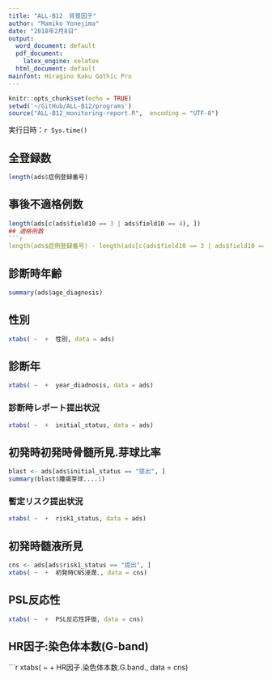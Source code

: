 ```yaml
---
title: "ALL-B12　背景因子"
author: "Mamiko Yonejima"
date: "2018年2月8日"
output:
  word_document: default
  pdf_document:
    latex_engine: xelatex
  html_document: default
mainfont: Hiragino Kaku Gothic Pro
---
```


```r
knitr::opts_chunk$set(echo = TRUE)
setwd('~/GitHub/ALL-B12/programs')
source("ALL-B12_monitoring-report.R",  encoding = "UTF-8")
```
実行日時：`r Sys.time()`

## 全登録数
```r
length(ads$症例登録番号)
```
## 事後不適格例数
```r
length(ads[c(ads$field10 == 3 | ads$field10 == 4), ])
## 適格例数
```r
length(ads$症例登録番号) - length(ads[c(ads$field10 == 3 | ads$field10 == 4), ])
```
## 診断時年齢
```r
summary(ads$age_diagnosis)
```
## 性別
```r
xtabs( ~  +  性別, data = ads)
```
## 診断年
```r
xtabs( ~  +  year_diadnosis, data = ads)
```
### 診断時レポート提出状況
```r
xtabs( ~  +  initial_status, data = ads)
```
## 初発時初発時骨髄所見.芽球比率
```r
blast <- ads[ads$initial_status == "提出", ]
summary(blast$腫瘍芽球....1)
```
### 暫定リスク提出状況
```r
xtabs( ~  +  risk1_status, data = ads)
```
## 初発時髄液所見
```r
cns <- ads[ads$risk1_status == "提出", ]
xtabs( ~  +  初発時CNS浸潤., data = cns)
```
## PSL反応性
```r
xtabs( ~  +  PSL反応性評価, data = cns)
```
## HR因子:染色体本数(G-band)
```r
xtabs( ~  +  HR因子.染色体本数.G.band., data = cns)


